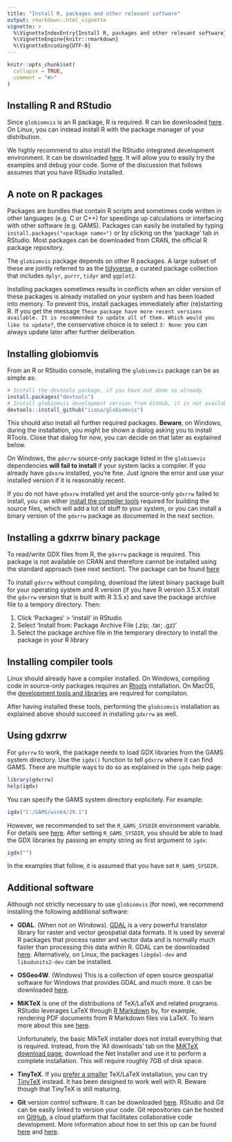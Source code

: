 ```yaml
---
title: "Install R, packages and other relevant software"
output: rmarkdown::html_vignette
vignette: >
  %\VignetteIndexEntry{Install R, packages and other relevant software}
  %\VignetteEngine{knitr::rmarkdown}
  %\VignetteEncoding{UTF-8}
---
```


```r
knitr::opts_chunk$set(
  collapse = TRUE,
  comment = "#>"
)
```

## Installing R and RStudio

Since `globiomvis` is an R package, R is required. R can be downloaded [here](https://cran.r-project.org). On Linux, you can instead install R with the package manager of your distribution.

We highly recommend to also install the RStudio integrated development environment. It can be downloaded [here](https://rstudio.com/products/rstudio/download/). It will allow you to easily try the examples and debug your code. Some of the discussion that follows assumes that you have RStudio installed.

## A note on R packages

Packages are bundles that contain R scripts and sometimes code written in other languages (e.g. C or C++) for speedings up calculations or interfacing with other software (e.g. GAMS). Packages can easily be installed by typing `install.packages("<package name>")` or by clicking on the 'package' tab in RStudio. Most packages can be downloaded from CRAN, the official R package repository.

The `globiomvis` package depends on other R packages. A large subset of these are jointly referred to as the [tidyverse](https://www.tidyverse.org/), a curated package collection that includes `dplyr`, `purrr`, `tidyr` and `ggplot2`.

Installing packages sometimes results in conflicts when an older version of these packages is already installed on your system and has been loaded into memory. To prevent this, install packages immediately after (re)starting R. If you get the message `These package have more recent versions available. It is recommended to update all of them. Which would you like to update?`, the conservative choice is  to select `3: None`: you can always update later after further deliberation.

## Installing globiomvis


From an R or RStudio console, installing the `globiomvis` package can be as simple as:

```r
# Install the devtools package, if you have not done so already
install.packages("devtools")
# Install globiomvis development version from GitHub, it is not available on CRAN
devtools::install_github("iiasa/globiomvis")
```

This should also install all further required packages. **Beware**, on Windows, during the installation, you might be shown a dialog asking you to install RTools. Close that dialog for now, you can decide on that later as explained below.

On Windows, the `gdxrrw` source-only package listed in the `globiomvis` dependencies **will fail to install** if your system lacks a compiler. If you already have `gdxxrw` installed, you're fine. Just ignore the error and use your installed version if it is reasonably recent.

If you do not have `gdxxrw` installed yet and the source-only `gdxrrw` failed to install, you can either [install the compiler tools](#installing-compiler-tools) required for building the source files, which will add a lot of stuff to your system, or you can install a binary version of the `gdxrrw` package as documented in the next section.

## Installing a gdxrrw binary package

To read/write GDX files from R, the `gdxrrw` package is required. This package is not available on CRAN and therefore cannot be installed using the standard approach (see next section). The package can be found [here](https://support.gams.com/gdxrrw:interfacing_gams_and_r)

To install `gdxrrw` without compiling, download the latest binary package built for your operating system and R version (if you have R version 3.5.X install the `gdxrrw` version that is built with R 3.5.x) and save the package archive file to a tempory directory. Then:

1. Click 'Packages' > 'install' in RStudio
2. Select 'Install from: Package Archive File (.zip; .tar; .gz)'
3. Select the package archive file in the temporary directory to install the package in your R library

## Installing compiler tools

Linux should already have a compiler installed. On Windows, compiling code in source-only packages requires an [Rtools](https://cran.r-project.org/bin/windows/Rtools) installation. On MacOS, the [development tools and libraries](https://cran.r-project.org/bin/macosx/tools) are required for compilaton.

After having installed these tools, performing the `globiomvis` installation as explained above should succeed in installing `gdxrrw` as well.

## Using gdxrrw

For `gdxrrw` to work, the package needs to load GDX libraries from the GAMS system directory. Use the `igdx()` function to tell `gdxrrw` where it can find GAMS. There are multiple ways to do so as explained in the `igdx` help page:

```r
library(gdxrrw)
help(igdx)
```

You can specify the GAMS system directory explicitely. For example:

```r
igdx("C:/GAMS/win64/29.1")
```

However, we recommended to set the `R_GAMS_SYSDIR` environment variable. For details see [here](https://iiasa.github.io/GLOBIOM/R.html). After setting `R_GAMS_SYSDIR`, you should be able to load the GDX libraries by passing an empty string as first argument to `igdx`:

```r
igdx("")
```

In the examples that follow, it is assumed that you have set `R_GAMS_SYSDIR`.

## Additional software

Although not strictly necessary to use `globiomvis` (for now), we recommend installing the following additional software:

* **GDAL**. (When not on Windows). [GDAL](https://en.wikipedia.org/wiki/GDAL) is a very powerful translator library for raster and vector geospatial data formats. It is used by several R packages that process raster and vector data and is normally much faster than processing this data within R. GDAL can be downloaded [here](https://gdal.org/download.html). Alternatively, on Linux, the packages `libgdal-dev` and `libudunits2-dev` can be installed.

* **OSGeo4W**. (Windows) This is a collection of open source geospatial software for Windows that provides GDAL and much more. It can be downloaded [here](https://trac.osgeo.org/osgeo4w).

* **MiKTeX** is one of the distributions of TeX/LaTeX and related programs. RStudio leverages LaTeX through [R Markdown](https://rmarkdown.rstudio.com/docs/index.html) by, for example, rendering PDF documents from R Markdown files via LaTeX. To learn more about this see [here](https://bookdown.org/yihui/rmarkdown/).

  Unfortunately, the basic MikTeX installer does not install everything that is required. Instead, from the 'All downloads' tab on the [MiKTeX download page](https://miktex.org/download#all), download the Net Installer and use it to perform a complete installation. This will require roughly 7GB of disk space.

* **TinyTeX**. If you [prefer a smaller](https://github.com/yihui/tinytex/issues/7) TeX/LaTeX installation, you can try [TinyTeX](https://yihui.org/tinytex/) instead. It has been designed to work well with R. Beware though that TinyTeX is still maturing.

* **Git** version control software. It can be downloaded [here](https://git-scm.com/book/en/v2/Getting-Started-Installing-Git). RStudio and Git can be easily linked to version your code. Git repositories can be hosted on [GitHub](https://github.com/about), a cloud platform that facilitates collaborative code development. More information about how to set this up can be found [here](https://www.r-bloggers.com/rstudio-and-github/) and [here](https://www.r-bloggers.com/using-rstudio-and-git-version-control/).
